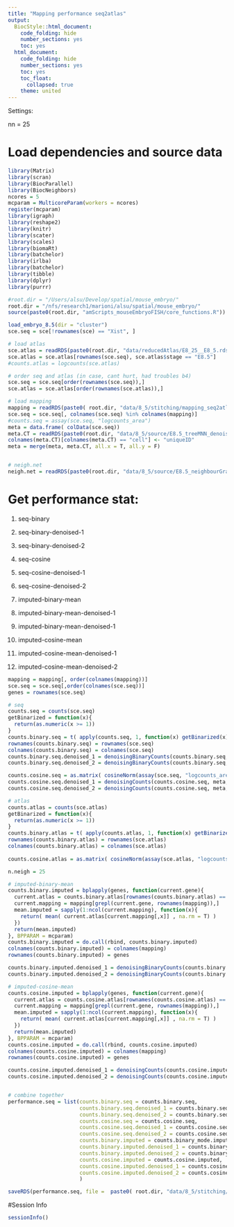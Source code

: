 ```yaml
---
title: "Mapping performance seq2atlas"
output:
  BiocStyle::html_document:
    code_folding: hide
    number_sections: yes
    toc: yes  
  html_document:
    code_folding: hide
    number_sections: yes
    toc: yes
    toc_float:
      collapsed: true
    theme: united
---
```


Settings:

nn = 25

# Load dependencies and source data

```r

library(Matrix)
library(scran)
library(BiocParallel)
library(BiocNeighbors)
ncores = 5
mcparam = MulticoreParam(workers = ncores)
register(mcparam)
library(igraph)
library(reshape2)
library(knitr)
library(scater)
library(scales)
library(biomaRt)
library(batchelor)
library(irlba)
library(batchelor)
library(tibble)
library(dplyr)
library(purrr)

#root.dir = "/Users/alsu/Develop/spatial/mouse_embryo/"
root.dir = "/nfs/research1/marioni/alsu/spatial/mouse_embryo/"
source(paste0(root.dir, "amScripts_mouseEmbryoFISH/core_functions.R"))

load_embryo_8.5(dir = "cluster")
sce.seq = sce[!rownames(sce) == "Xist", ]

# load atlas 
sce.atlas = readRDS(paste0(root.dir, "data/reducedAtlas/E8_25__E8_5.rds"))
sce.atlas = sce.atlas[rownames(sce.seq), sce.atlas$stage == "E8.5"]
#counts.atlas = logcounts(sce.atlas)

# order seq and atlas (in case, cant hurt, had troubles b4)
sce.seq = sce.seq[order(rownames(sce.seq)),]
sce.atlas = sce.atlas[order(rownames(sce.atlas)),]

# load mapping
mapping = readRDS(paste0( root.dir, "data/8_5/stitching/mapping_seq2atlas_embryo1z2.rds"))
sce.seq = sce.seq[, colnames(sce.seq) %in% colnames(mapping)]
#counts.seq = assay(sce.seq, "logcounts_area")
meta = data.frame( colData(sce.seq))
meta.CT = readRDS(paste0(root.dir, "data/8_5/source/E8.5_treeMNN_denoised.Rds"))
colnames(meta.CT)[colnames(meta.CT) == "cell"] <- "uniqueID"
meta = merge(meta, meta.CT, all.x = T, all.y = F)


# neigh.net
neigh.net = readRDS(paste0(root.dir, "data/8_5/source/E8.5_neighbourGraph_1.3.Rds"))

```


# Get performance stat:

1) seq-binary

2) seq-binary-denoised-1

3) seq-binary-denoised-2

4) seq-cosine

5) seq-cosine-denoised-1

6) seq-cosine-denoised-2

7) imputed-binary-mean

8) imputed-binary-mean-denoised-1

9) imputed-binary-mean-denoised-1

10) imputed-cosine-mean

11) imputed-cosine-mean-denoised-1

12) imputed-cosine-mean-denoised-2

```r

mapping = mapping[, order(colnames(mapping))]
sce.seq = sce.seq[,order(colnames(sce.seq))]
genes = rownames(sce.seq)

# seq
counts.seq = counts(sce.seq)
getBinarized = function(x){
  return(as.numeric(x >= 1))  
}
counts.binary.seq = t( apply(counts.seq, 1, function(x) getBinarized(x)) )
rownames(counts.binary.seq) = rownames(sce.seq)
colnames(counts.binary.seq) = colnames(sce.seq)
counts.binary.seq.denoised_1 = denoisingBinaryCounts(counts.binary.seq, meta, neigh.net, 1, mcparam)
counts.binary.seq.denoised_2 = denoisingBinaryCounts(counts.binary.seq, meta, neigh.net, 2, mcparam)

counts.cosine.seq = as.matrix( cosineNorm(assay(sce.seq, "logcounts_area")) )
counts.cosine.seq.denoised_1 = denoisingCounts(counts.cosine.seq, meta, neigh.net, 1, "mean", mcparam)
counts.cosine.seq.denoised_2 = denoisingCounts(counts.cosine.seq, meta, neigh.net, 2, "mean", mcparam)

# atlas
counts.atlas = counts(sce.atlas)
getBinarized = function(x){
  return(as.numeric(x >= 1))  
}
counts.binary.atlas = t( apply(counts.atlas, 1, function(x) getBinarized(x)) )
rownames(counts.binary.atlas) = rownames(sce.atlas)
colnames(counts.binary.atlas) = colnames(sce.atlas)
  
counts.cosine.atlas = as.matrix( cosineNorm(assay(sce.atlas, "logcounts")) )

n.neigh = 25

# imputed-binary-mean
counts.binary.imputed = bplapply(genes, function(current.gene){
  current.atlas = counts.binary.atlas[rownames(counts.binary.atlas) == current.gene,]
  current.mapping = mapping[grepl(current.gene, rownames(mapping)),]
  mean.imputed = sapply(1:ncol(current.mapping), function(x){
    return( mean( current.atlas[current.mapping[,x]] , na.rm = T) )
  })
  return(mean.imputed)
}, BPPARAM = mcparam)
counts.binary.imputed = do.call(rbind, counts.binary.imputed)
colnames(counts.binary.imputed) = colnames(mapping)
rownames(counts.binary.imputed) = genes

counts.binary.imputed.denoised_1 = denoisingBinaryCounts(counts.binary.imputed, meta, neigh.net, 1, mcparam)
counts.binary.imputed.denoised_2 = denoisingBinaryCounts(counts.binary.imputed, meta, neigh.net, 2, mcparam)

# imputed-cosine-mean
counts.cosine.imputed = bplapply(genes, function(current.gene){
  current.atlas = counts.cosine.atlas[rownames(counts.cosine.atlas) == current.gene,]
  current.mapping = mapping[grepl(current.gene, rownames(mapping)),]
  mean.imputed = sapply(1:ncol(current.mapping), function(x){
    return( mean( current.atlas[current.mapping[,x]] , na.rm = T) )
  })
  return(mean.imputed)
}, BPPARAM = mcparam)
counts.cosine.imputed = do.call(rbind, counts.cosine.imputed)
colnames(counts.cosine.imputed) = colnames(mapping)
rownames(counts.cosine.imputed) = genes

counts.cosine.imputed.denoised_1 = denoisingCounts(counts.cosine.imputed, meta, neigh.net, 1, "mean", mcparam)
counts.cosine.imputed.denoised_2 = denoisingCounts(counts.cosine.imputed, meta, neigh.net, 2, "mean", mcparam)


# combine together
performance.seq = list(counts.binary.seq = counts.binary.seq,
                       counts.binary.seq.denoised_1 = counts.binary.seq.denoised_1,
                       counts.binary.seq.denoised_2 = counts.binary.seq.denoised_2, 
                       counts.cosine.seq = counts.cosine.seq,
                       counts.cosine.seq.denoised_1 = counts.cosine.seq.denoised_1,
                       counts.cosine.seq.denoised_2 = counts.cosine.seq.denoised_2,
                       counts.binary.imputed = counts.binary_mode.imputed,
                       counts.binary.imputed.denoised_1 = counts.binary.imputed.denoised_1,
                       counts.binary.imputed.denoised_2 = counts.binary.imputed.denoised_2,
                       counts.cosine.imputed = counts.cosine.imputed,
                       counts.cosine.imputed.denoised_1 = counts.cosine.imputed.denoised_1,
                       counts.cosine.imputed.denoised_2 = counts.cosine.imputed.denoised_2
                       )

saveRDS(performance.seq, file =  paste0( root.dir, "data/8_5/stitching/performance_binary_seq2atlas_embryo1z2.rds"))

```


#Session Info

```r

sessionInfo()

```
